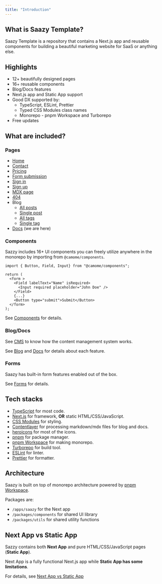 ```yaml
---
title: "Introduction"
---
```


## What is Saazy Template?

Saazy Template is a repository that contains a Next.js app and reusable components for building a beautiful marketing website for SaaS or anything else.

## Highlights

- 12+ beautifully designed pages
- 16+ reusable components
- Blog/Docs features
- Next.js app and Static App support
- Good DX supported by:
  - TypeScript, ESLint, Prettier
  - Typed CSS Modules class names
  - Monorepo - pnpm Workspace and Turborepo
- Free updates

## What are included?

### Pages

- [Home](/)
- [Contact](/contact)
- [Pricing](/pricing)
- [Form submission](/success)
- [Sign in](/signin)
- [Sign up](/signup)
- [MDX page](/mdx-page)
- [404](/404)
- Blog
  - [All posts](/blog)
  - [Single post](/blog/example)
  - [All tags](/blog/tags)
  - [Single tag](/blog/tags/example-tag)
- [Docs](/docs/introduction) (we are here)

### Components

Sazzy includes 16+ UI components you can freely utilize anywhere in the monorepo by importing from `@camome/components`.

```tsx title="form.tsx"
import { Button, Field, Input} from "@camome/components";

return (
  <form >
    <Field labelText="Name" isRequired>
      <Input required placeholder="John Doe" />
    </Field>
    {...}
    <Button type="submit">Submit</Button>
  </form>
);
```

See [Components](/docs/components) for details.

### Blog/Docs

See [CMS](/docs/cms/overview) to know how the content management system works.

See [Blog](/docs/cms/blog) and [Docs](/docs/cms/docs) for details about each feature.

### Forms

Saazy has built-in form features enabled out of the box.

See [Forms](/docs/forms) for details.

## Tech stacks

- [TypeScript](https://www.typescriptlang.org/) for most code.
- [Next.js](https://nextjs.org/) for framework, **OR** static HTML/CSS/JavaScript.
- [CSS Modules](https://github.com/css-modules/css-modules) for styling.
- [Contentlayer](https://www.contentlayer.dev/) for processing markdown/mdx files for blog and docs.
- [heroicons](https://heroicons.com/) for most of the icons.
- [pnpm](https://pnpm.io) for package manager.
- [pnpm Workspace](https://pnpm.io/workspaces) for making monorepo.
- [Turborepo](https://turbo.build/repo) for build tool.
- [ESLint](https://eslint.org/) for linter.
- [Prettier](https://prettier.io/) for formatter.

## Architecture

Saazy is built on top of monorepo architecture powered by [pnpm Workspace](https://pnpm.io/workspace).

Packages are:

- `/apps/saazy` for the Next app
- `/packages/components` for shared UI library
- `/packages/utils` for shared utility functions

## Next App vs Static App

Sazzy contains both **Next App** and pure HTML/CSS/JavaScript pages (**Static App**).

Next App is a fully functional Next.js app while **Static App has some limitations**.

For details, see [Next App vs Static App](/docs/next-vs-static)
